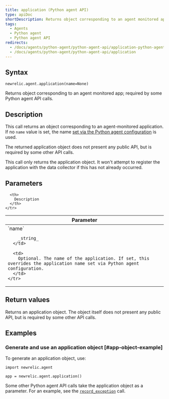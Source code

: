 ```yaml
---
title: application (Python agent API)
type: apiDoc
shortDescription: Returns object corresponding to an agent monitored app; required by some Python agent API calls.
tags:
  - Agents
  - Python agent
  - Python agent API
redirects:
  - /docs/agents/python-agent/python-agent-api/application-python-agent-api
  - /docs/agents/python-agent/python-agent-api/application
---
```


## Syntax

```
newrelic.agent.application(name=None)
```

Returns object corresponding to an agent monitored app; required by some Python agent API calls.

## Description

This call returns an object corresponding to an agent-monitored application. If no `name` value is set, the name [set via the Python agent configuration](/docs/agents/python-agent/installation-configuration/python-agent-configuration#app_name) is used.

The returned application object does not present any public API, but is required by some other API calls.

<Callout variant="important">
  This call only returns the application object. It won't attempt to register the application with the data collector if this has not already occurred.
</Callout>

## Parameters

<table>
  <thead>
    <tr>
      <th width="25%">
        Parameter
      </th>

      <th>
        Description
      </th>
    </tr>
  </thead>

  <tbody>
    <tr>
      <td>
        `name`

        _string_
      </td>

      <td>
        Optional. The name of the application. If set, this overrides the application name set via Python agent configuration.
      </td>
    </tr>
  </tbody>
</table>

## Return values

Returns an application object. The object itself does not present any public API, but is required by some other API calls.

## Examples

### Generate and use an application object [#app-object-example]

To generate an application object, use:

```
import newrelic.agent

app = newrelic.agent.application()
```

Some other Python agent API calls take the application object as a parameter. For an example, see the [`record_exception`](/docs/agents/python-agent/python-agent-api/record_exception) call.
